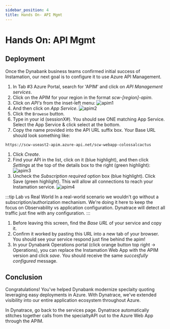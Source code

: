 ```yaml
---
sidebar_position: 4
title: Hands On- API Mgmt
---
```


# Hands On: API Mgmt

## Deployment

Once the Dynabank business teams confirmed initial success of Instamation, our next goal is to configure it to use Azure API Management.

1. In Tab #3 Azure Portal, search for 'APIM' and click on _API Management services_.
1. Click on the APIM for your region in the format _scw-[region]-apim_.
1. Click on _API's_ from the inset-left menu:
   ![apim1](/img/apim1.png)
1. And then click on _App Service_.
   ![apim2](/img/apim2.png)
1. Click the `Browese` button.
1. Type in your id (sessionX#). You should see ONE matching App Service. Select the App Service & click select at the bottom.
1. Copy the name provided into the API URL suffix box. Your Base URL should look something like:

```bash
https://scw-useast2-apim.azure-api.net/scw-webapp-colossalcactus
```

1. Click _Create_.
1. Find your API in the list, click on it (blue highlight), and then click _Settings_ at the top of the details box to the right (green highlight):
   ![apim3](/img/apim3.png)
1. Uncheck the _Subscription required_ option box (blue highlight). Click Save (green highlight). This will allow all connections to reach your Instamation service.
   ![apim4](/img/apim4.png)

:::tip Lab vs Real World
In a real-world scenario we wouldn't go without a subscription/authorization mechanism. We're doing it here to keep the focus on Observability vs application configuration. Dynatrace will detect all traffic just fine with any configuration.
:::

1. Before leaving this screen, find the _Base URL_ of your service and copy it.
1. Confirm it worked by pasting this URL into a new tab of your browser. You should see your service respond just fine behind the apim!
1. In your Dynabank Operations portal (click orange button top right -> Operations), you can replace the Instamation Web App with the APIM version and click _save_. You should receive the same _succesfully configured_ message.

## Conclusion

Congratulations! You've helped Dynabank modernize speclaity quoting leveraging easy deployments in Azure. With Dynatrace, we've extended visibility into our entire application ecosystem throughout Azure.

In Dynatrace, go back to the services page. Dynatrace automatically stitches together calls from the specialtyAPI out to the Azure Web App through the APIM.
